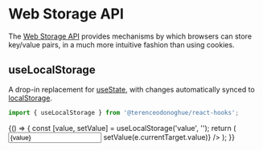 
<Meta title="Web Storage API" />

# Web Storage API

The [Web Storage API](https://developer.mozilla.org/en-US/docs/Web/API/Web_Storage_API)
provides mechanisms by which browsers can store key/value pairs, in a much more intuitive fashion than using cookies.

## useLocalStorage

A drop-in replacement for [useState](https://reactjs.org/docs/hooks-state.html), with changes automatically synced to [localStorage](https://developer.mozilla.org/en-US/docs/Web/API/Window/localStorage).

```javascript
import { useLocalStorage } from '@terenceodonoghue/react-hooks';
```

<Canvas>
  <Story name="useLocalStorage1">
    {() => {
      const [value, setValue] = useLocalStorage('value', '');
      return (
        <input
          type="text"
          value={value}
          onChange={(e) => setValue(e.currentTarget.value)}
        />
      );
    }}
  </Story>
</Canvas>
